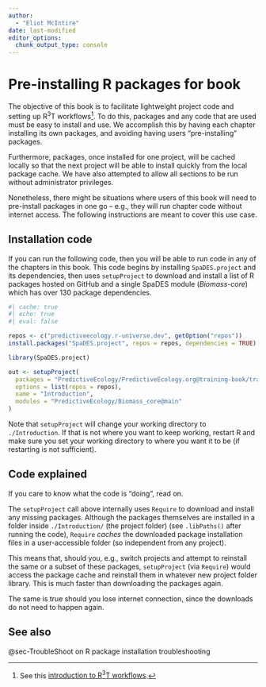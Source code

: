 ```yaml
---
author:
  - "Eliot McIntire"
date: last-modified
editor_options:
  chunk_output_type: console
---
```


# Pre-installing R packages for book

The objective of this book is to facilitate lightweight project code and
setting up R^3^T workflows[^1]. To do this, packages and any code that
are used must be easy to install and use. We accomplish this by having
each chapter installing its own packages, and avoiding having users
"pre-installing" packages.

Furthermore, packages, once installed for one project, will be cached
locally so that the next project will be able to install quickly from
the local package cache. We have also attempted to allow all sections to
be run without administrator privileges.

Nonetheless, there might be situations where users of this book will
need to pre-install packages in one go – e.g., they will run chapter
code without internet access. The following instructions are meant to
cover this use case.

## Installation code

If you can run the following code, then you will be able to run code in
any of the chapters in this book. This code begins by installing
`SpaDES.project` and its dependencies, then uses `setupProject` to
download and install a list of R packages hosted on GitHub and a single
SpaDES module (*Biomass-core*) which has over 130 package dependencies.

```r
#| cache: true
#| echo: true
#| eval: false

repos <- c("predictiveecology.r-universe.dev", getOption("repos"))
install.packages("SpaDES.project", repos = repos, dependencies = TRUE)

library(SpaDES.project)

out <- setupProject(
  packages = "PredictiveEcology/PredictiveEcology.org@training-book/training/R/pkgList.R",
  options = list(repos = repos),
  name = "Introduction",
  modules = "PredictiveEcology/Biomass_core@main"
)
```

Note that `setupProject` will change your working directory to
`./Introduction`. If that is not where you want to keep working, restart
R and make sure you set your working directory to where you want it to
be (if restarting is not sufficient).

## Code explained

If you care to know what the code is "doing", read on.

The `setupProject` call above internally uses `Require` to download and
install any missing packages. Although the packages themselves are
installed in a folder inside `./Introduction/` (the project folder) (see
`.libPaths()` after running the code), `Require` *caches* the downloaded
package installation files in a user-accessible folder (so independent
from any project).

This means that, should you, e.g., switch projects and attempt to
reinstall the same or a subset of these packages, `setupProject` (via
`Require`) would access the package cache and reinstall them in whatever
new project folder library. This is much faster than downloading the
packages again.

The same is true should you lose internet connection, since the
downloads do not need to happen again.

## See also

@sec-TroubleShoot on R package installation troubleshooting

[^1]: See this [introduction to R^3^T
    workflows](https://ceresbarros.github.io/reproducible-workflowsWS/presentations/20230712_BESMacroSIG2023_ReproducibleWorkflowsWS.pdf).
